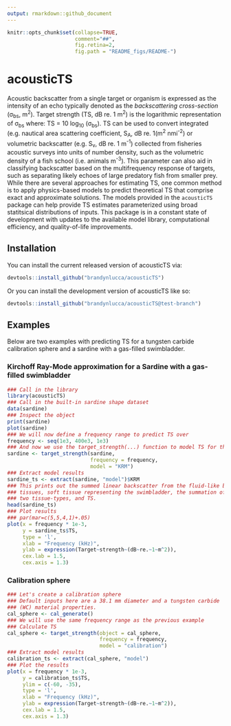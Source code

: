 ```yaml
---
output: rmarkdown::github_document
---
```


```r
knitr::opts_chunk$set(collapse=TRUE, 
                      comment="##", 
                      fig.retina=2, 
                      fig.path = "README_figs/README-")
```

# acousticTS

Acoustic backscatter from a single target or organism is expressed as the 
intensity of an echo typically denoted as the *backscattering cross-section* 
(&sigma;~bs~, m^2^). Target strength (TS, dB re. 1 m^2^) is the logarithmic 
representation of &sigma;~bs~ where: TS = 10 log~10~ (&sigma;~bs~). TS can 
be used to convert integrated (e.g. nautical area scattering coefficient, S~A~,
dB re. 1(m^2^ nmi^-2^) or volumetric backscatter (e.g. S~v~, dB re. 1 m^-1^) 
collected from fisheries acoustic surveys into units of number density, such as 
the volumetric density of a fish school (i.e. animals m^-3^). This parameter can 
also aid in classifying backscatter based on the multifrequency response of 
targets, such as separating likely echoes of large predatory fish from smaller
prey. While there are several approaches for estimating TS, one common method is
to apply physics-based models to predict theoretical TS that comprise exact and
approximate solutions. The models provided in the `acousticTS` package can help
provide TS estimates parameterized using broad statitsical distributions of 
inputs. This package is in a constant state of development with updates to 
the available model library, computational efficiency, and quality-of-life 
improvements.

## Installation

You can install the current released version of acousticTS via: 

```r
devtools::install_github("brandynlucca/acousticTS")
```

Or you can install the development version of acousticTS like so:

```r
devtools::install_github("brandynlucca/acousticTS@test-branch")
```

## Examples

Below are two examples with predicting TS for a tungsten carbide calibration 
sphere and a sardine with a gas-filled swimbladder.

### Kirchoff Ray-Mode approximation for a Sardine with a gas-filled swimbladder

```r
### Call in the library
library(acousticTS)
### Call in the built-in sardine shape dataset
data(sardine)
### Inspect the object
print(sardine)
plot(sardine)
### We will now define a frequency range to predict TS over
frequency <- seq(1e3, 400e3, 1e3)
### And now we use the target_strength(...) function to model TS for this fish
sardine <- target_strength(sardine, 
                           frequency = frequency, 
                           model = "KRM")
### Extract model results
sardine_ts <- extract(sardine, "model")$KRM
### This prints out the summed linear backscatter from the fluid-like bodily
### tissues, soft tissue representing the swimbladder, the summation of these
### two tissue-types, and TS.
head(sardine_ts)
### Plot results
### par(mar=c(5,5,4,1)+.05)
plot(x = frequency * 1e-3,
     y = sardine_ts$TS,
     type = 'l',
     xlab = "Frequency (kHz)",
     ylab = expression(Target~strength~(dB~re.~1~m^2)),
     cex.lab = 1.5,
     cex.axis = 1.3)
```

### Calibration sphere

```r
### Let's create a calibration sphere 
### Default inputs here are a 38.1 mm diameter and a tungsten carbide 
### (WC) material properties.
cal_sphere <- cal_generate()
### We will use the same frequency range as the previous example
### Calculate TS
cal_sphere <- target_strength(object = cal_sphere,
                              frequency = frequency,
                              model = "calibration")
### Extract model results
calibration_ts <- extract(cal_sphere, "model")
### Plot the results
plot(x = frequency * 1e-3,
     y = calibration_ts$TS,
     ylim = c(-60, -35),
     type = 'l',
     xlab = "Frequency (kHz)",
     ylab = expression(Target~strength~(dB~re.~1~m^2)),
     cex.lab = 1.5,
     cex.axis = 1.3)
```